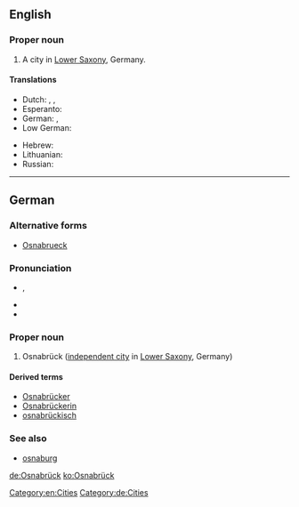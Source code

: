 ==English==
{{wikipedia}}

===Proper noun===
{{en-proper noun}}

# A city in [[Lower Saxony]], Germany.

====Translations====
{{trans-top|city in Lower Saxony}}
* Dutch: {{t-|nl|Osnabrück}}, {{t-|nl|Osnabrugge}}, {{t-|nl|Osenbrugge}}
* Esperanto: {{t-|eo|Osnabruko}}
* German: {{t+|de|Osnabrück|n}}, {{t-|de|Osnabrick|n}} {{qualifier|Volhynian German}}
* Low German: {{tø|nds-de|Ossenbrügge|n}}
{{trans-mid}}
* Hebrew: {{t-|he|אוסנבריק}}
* Lithuanian: {{t-|lt|Osnabriukas}}
* Russian: {{t-|ru|Оснабрюк|tr=Osnabrjúk}}
{{trans-bottom}}

[[Category:en:Cities]]

----

==German==
{{wikipedia|lang=de}}

===Alternative forms===
* [[Osnabrueck]]

===Pronunciation===
* {{a|Standard New High German}} {{IPA|[ˈɔsnaˌbʁʏk]|lang=de}}, {{X-SAMPA|["Osna%bRYk]|lang=de}}
* {{audio|De-Osnabrück-pronunciation.ogg|Audio}}
* {{audio|De-Osnabrück.ogg|Audio}}

===Proper noun===
{{de-proper noun}}

# Osnabrück ([[independent city]] in [[Lower Saxony]], Germany)

====Derived terms====
* [[Osnabrücker]]
* [[Osnabrückerin]]
* [[osnabrückisch]]

===See also===
* [[osnaburg]]

[[Category:de:Cities]]

[[de:Osnabrück]]
[[ko:Osnabrück]]